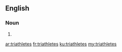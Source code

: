 ==English==

===Noun===
{{head|en|plural}}

# {{plural of|triathlete|lang=en}}

[[ar:triathletes]]
[[fr:triathletes]]
[[ku:triathletes]]
[[my:triathletes]]